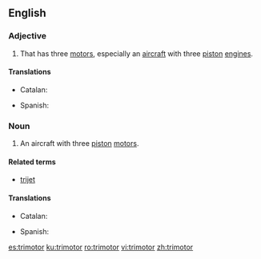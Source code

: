 ==English==
{{wikipedia}}

===Adjective===
{{en-adj|-}}

# That has three [[motor]]s, especially an [[aircraft]] with three [[piston]] [[engine]]s.

====Translations====
{{trans-top|that has three motors}}
* Catalan: {{t|ca|trimotor}}
{{trans-mid}}
* Spanish: {{t+|es|trimotor}}
{{trans-bottom}}

===Noun===
{{en-noun}}

# An aircraft with three [[piston]] [[motors]].

====Related terms====
* [[trijet]]

====Translations====
{{trans-top|aircraft with three piston motors}}
* Catalan: {{t|ca|trimotor|m}}
{{trans-mid}}
* Spanish: {{t+|es|trimotor|m}}
{{trans-bottom}}

[[es:trimotor]]
[[ku:trimotor]]
[[ro:trimotor]]
[[vi:trimotor]]
[[zh:trimotor]]